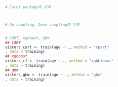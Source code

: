 ```r
# Caret package의 이해



# Up sampling, Down sampling의 이해 


# CART, xgboost, gbm
## CART
sisters_cart <- train(age ~ ., method = "rpart"
, data = training)
## xgboost
sisters_rf <- train(age ~ ., method = "xgbLinear"
, data = training)
## gbm
sisters_gbm <- train(age ~ ., method = "gbm"
, data = training)

```
